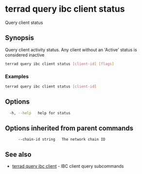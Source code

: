 # terrad query ibc client status

Query client status

## Synopsis

Query client activity status. Any client without an 'Active' status is considered inactive

```sh Terrad
terrad query ibc client status [client-id] [flags]
```

### Examples

```sh Terrad
terrad query ibc client status [client-id]
```

## Options

```sh Terrad
  -h, --help   help for status
```

## Options inherited from parent commands

```
      --chain-id string   The network chain ID
```

## See also

* [terrad query ibc client](terrad_query_ibc_client.mdx)	 - IBC client query subcommands


